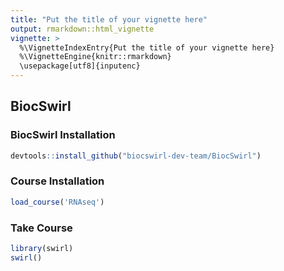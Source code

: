 ```yaml
---
title: "Put the title of your vignette here"
output: rmarkdown::html_vignette
vignette: >
  %\VignetteIndexEntry{Put the title of your vignette here}
  %\VignetteEngine{knitr::rmarkdown}
  \usepackage[utf8]{inputenc}
---
```



## BiocSwirl

### BiocSwirl Installation
```r
devtools::install_github("biocswirl-dev-team/BiocSwirl")
```


### Course Installation

```r
load_course('RNAseq')
```

### Take Course

```r
library(swirl)
swirl()
```

